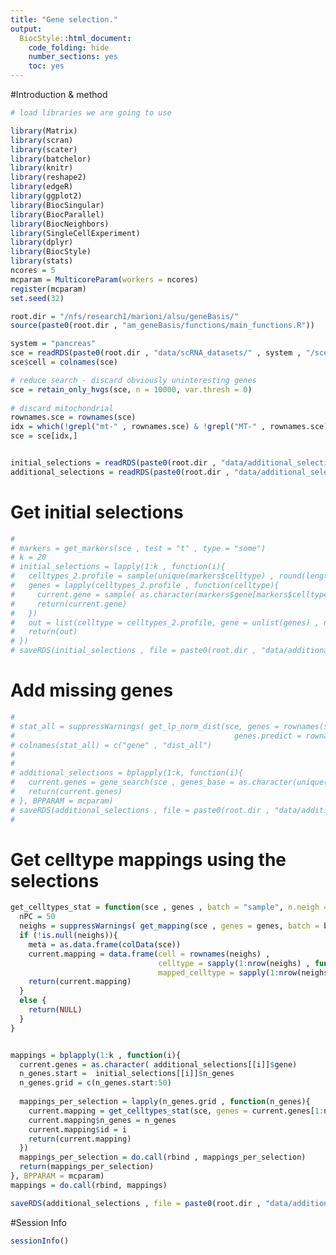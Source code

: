 ```yaml
---
title: "Gene selection."
output:
  BiocStyle::html_document:
    code_folding: hide
    number_sections: yes
    toc: yes  
---
```


#Introduction & method


```r
# load libraries we are going to use

library(Matrix)
library(scran)
library(scater)
library(batchelor)
library(knitr)
library(reshape2)
library(edgeR)
library(ggplot2)
library(BiocSingular)
library(BiocParallel)
library(BiocNeighbors)
library(SingleCellExperiment)
library(dplyr)
library(BiocStyle)
library(stats)
ncores = 5
mcparam = MulticoreParam(workers = ncores)
register(mcparam)
set.seed(32)

root.dir = "/nfs/research1/marioni/alsu/geneBasis/"
source(paste0(root.dir , "am_geneBasis/functions/main_functions.R"))

system = "pancreas"
sce = readRDS(paste0(root.dir , "data/scRNA_datasets/" , system , "/sce_" , system , ".Rds"))
sce$cell = colnames(sce)

# reduce search - discard obviously uninteresting genes
sce = retain_only_hvgs(sce, n = 10000, var.thresh = 0)
  
# discard mitochondrial
rownames.sce = rownames(sce)
idx = which(!grepl("mt-" , rownames.sce) & !grepl("MT-" , rownames.sce) & !grepl("Mt-" , rownames.sce))
sce = sce[idx,]


initial_selections = readRDS(paste0(root.dir , "data/additional_selections/" , system , "/initial_selections.Rds"))
additional_selections = readRDS(paste0(root.dir , "data/additional_selections/" , system , "/additional_selections.Rds"))

```

# Get initial selections

```r

# 
# markers = get_markers(sce , test = "t" , type = "some")
# k = 20
# initial_selections = lapply(1:k , function(i){
#   celltypes_2.profile = sample(unique(markers$celltype) , round(length(unique(markers$celltype))/2))
#   genes = lapply(celltypes_2.profile , function(celltype){
#     current.gene = sample( as.character(markers$gene[markers$celltype == celltype]) , 1)
#     return(current.gene)
#   })
#   out = list(celltype = celltypes_2.profile, gene = unlist(genes) , n_genes = length(unique(unlist(genes))))
#   return(out)
# })
# saveRDS(initial_selections , file = paste0(root.dir , "data/additional_selections/" , system , "/initial_selections.Rds"))


```

# Add missing genes

```r

# 
# stat_all = suppressWarnings( get_lp_norm_dist(sce, genes = rownames(sce), batch = "sample" , n.neigh = 5 , nPC = 50 , 
#                                                 genes.predict = rownames(sce) , p = 3) )
# colnames(stat_all) = c("gene" , "dist_all")
# 
# 
# additional_selections = bplapply(1:k, function(i){
#   current.genes = gene_search(sce , genes_base = as.character(unique(initial_selections[[i]]$gene)), n_genes_total = 50, batch = "sample" , stat_all = stat_all)
#   return(current.genes)
# }, BPPARAM = mcparam)
# saveRDS(additional_selections , file = paste0(root.dir , "data/additional_selections/" , system , "/additional_selections.Rds"))
# 

```

# Get celltype mappings using the selections

```r



get_celltypes_stat = function(sce , genes , batch = "sample", n.neigh = 5){
  nPC = 50
  neighs = suppressWarnings( get_mapping(sce , genes = genes, batch = batch, n.neigh = n.neigh, nPC = nPC , get.dist = F , type = "together"))
  if (!is.null(neighs)){
    meta = as.data.frame(colData(sce))
    current.mapping = data.frame(cell = rownames(neighs) ,
                                 celltype = sapply(1:nrow(neighs) , function(i) meta$celltype[meta$cell == rownames(neighs)[i]]) ,
                                 mapped_celltype = sapply(1:nrow(neighs), function(i) getmode(meta$celltype[match(neighs[i,] , meta$cell)] , 1:n.neigh) ))
    return(current.mapping)
  }
  else {
    return(NULL)
  }
}


mappings = bplapply(1:k , function(i){
  current.genes = as.character( additional_selections[[i]]$gene)
  n_genes.start =  initial_selections[[i]]$n_genes
  n_genes.grid = c(n_genes.start:50)
  
  mappings_per_selection = lapply(n_genes.grid , function(n_genes){
    current.mapping = get_celltypes_stat(sce, genes = current.genes[1:n_genes] , batch = "sample")
    current.mapping$n_genes = n_genes
    current.mapping$id = i
    return(current.mapping)
  })
  mappings_per_selection = do.call(rbind , mappings_per_selection)
  return(mappings_per_selection)
}, BPPARAM = mcparam)
mappings = do.call(rbind, mappings)

saveRDS(additional_selections , file = paste0(root.dir , "data/additional_selections/" , system , "/mappings.Rds"))


```


#Session Info

```r
sessionInfo()
```
